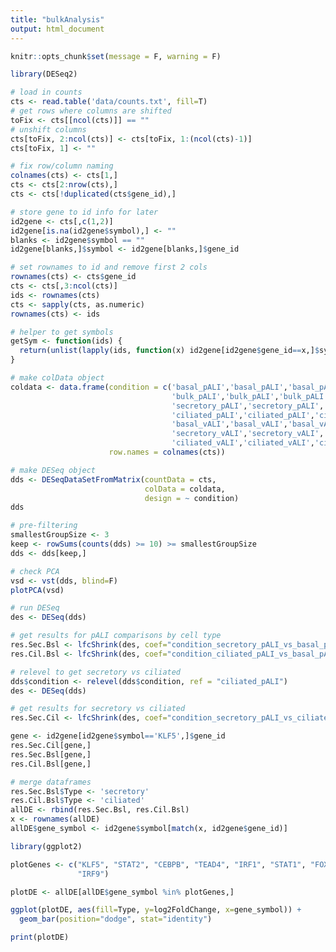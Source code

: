 ```yaml
---
title: "bulkAnalysis"
output: html_document
---
```

```r
knitr::opts_chunk$set(message = F, warning = F)
```

```r
library(DESeq2)
```

```r
# load in counts
cts <- read.table('data/counts.txt', fill=T)
# get rows where columns are shifted
toFix <- cts[[ncol(cts)]] == ""
# unshift columns
cts[toFix, 2:ncol(cts)] <- cts[toFix, 1:(ncol(cts)-1)]
cts[toFix, 1] <- ""

# fix row/column naming
colnames(cts) <- cts[1,]
cts <- cts[2:nrow(cts),]
cts <- cts[!duplicated(cts$gene_id),]

# store gene to id info for later
id2gene <- cts[,c(1,2)]
id2gene[is.na(id2gene$symbol),] <- ""
blanks <- id2gene$symbol == ""
id2gene[blanks,]$symbol <- id2gene[blanks,]$gene_id

# set rownames to id and remove first 2 cols
rownames(cts) <- cts$gene_id
cts <- cts[,3:ncol(cts)]
ids <- rownames(cts)
cts <- sapply(cts, as.numeric)
rownames(cts) <- ids
```

```r
# helper to get symbols
getSym <- function(ids) {
  return(unlist(lapply(ids, function(x) id2gene[id2gene$gene_id==x,]$symbol)))
}

```

```r
# make colData object
coldata <- data.frame(condition = c('basal_pALI','basal_pALI','basal_pALI',
                                    'bulk_pALI','bulk_pALI','bulk_pALI',
                                    'secretory_pALI','secretory_pALI','secretory_pALI',
                                    'ciliated_pALI','ciliated_pALI','ciliated_pALI',
                                    'basal_vALI','basal_vALI','basal_vALI',
                                    'secretory_vALI','secretory_vALI','secretory_vALI',
                                    'ciliated_vALI','ciliated_vALI','ciliated_vALI'),
                      row.names = colnames(cts))
```

```r
# make DESeq object
dds <- DESeqDataSetFromMatrix(countData = cts,
                              colData = coldata,
                              design = ~ condition)
dds
```

```r
# pre-filtering
smallestGroupSize <- 3
keep <- rowSums(counts(dds) >= 10) >= smallestGroupSize
dds <- dds[keep,]
```

```r
# check PCA
vsd <- vst(dds, blind=F)
plotPCA(vsd)
```

```r
# run DESeq
des <- DESeq(dds)

# get results for pALI comparisons by cell type
res.Sec.Bsl <- lfcShrink(des, coef="condition_secretory_pALI_vs_basal_pALI", type="apeglm")
res.Cil.Bsl <- lfcShrink(des, coef="condition_ciliated_pALI_vs_basal_pALI", type="apeglm")
```

```r
# relevel to get secretory vs ciliated
dds$condition <- relevel(dds$condition, ref = "ciliated_pALI")
des <- DESeq(dds)

# get results for secretory vs ciliated
res.Sec.Cil <- lfcShrink(des, coef="condition_secretory_pALI_vs_ciliated_pALI", type="apeglm")
```

```r
gene <- id2gene[id2gene$symbol=='KLF5',]$gene_id
res.Sec.Cil[gene,]
res.Sec.Bsl[gene,]
res.Cil.Bsl[gene,]

```
```r
# merge dataframes
res.Sec.Bsl$Type <- 'secretory'
res.Cil.Bsl$Type <- 'ciliated'
allDE <- rbind(res.Sec.Bsl, res.Cil.Bsl)
x <- rownames(allDE)
allDE$gene_symbol <- id2gene$symbol[match(x, id2gene$gene_id)]
```

```r
library(ggplot2)

plotGenes <- c("KLF5", "STAT2", "CEBPB", "TEAD4", "IRF1", "STAT1", "FOXA1",
               "IRF9")

plotDE <- allDE[allDE$gene_symbol %in% plotGenes,]

ggplot(plotDE, aes(fill=Type, y=log2FoldChange, x=gene_symbol)) +
  geom_bar(position="dodge", stat="identity")

print(plotDE)
```
